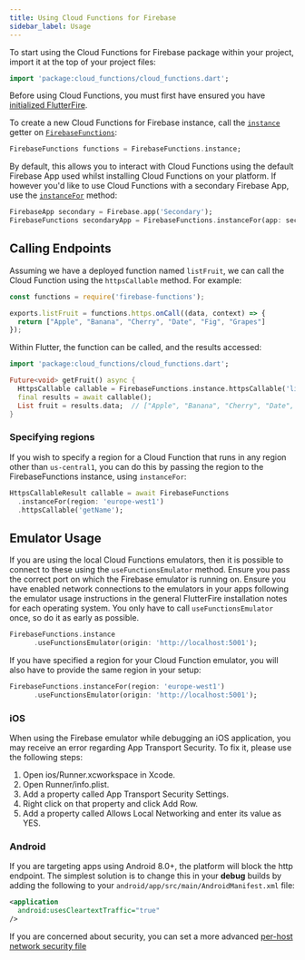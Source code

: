 ```yaml
---
title: Using Cloud Functions for Firebase
sidebar_label: Usage
---
```


To start using the Cloud Functions for Firebase package within your project, import it at the top of your project files:

```dart
import 'package:cloud_functions/cloud_functions.dart';
```

Before using Cloud Functions, you must first have ensured you have [initialized FlutterFire](overview#initializing-flutterfire).

To create a new Cloud Functions for Firebase instance, call the [`instance`](!cloud_functions.FirebaseFunctions.instance) getter on [`FirebaseFunctions`](!cloud_functions.FirebaseFunctions):

```dart
FirebaseFunctions functions = FirebaseFunctions.instance;
```

By default, this allows you to interact with Cloud Functions using the default Firebase App used whilst installing Cloud Functions on your
platform. If however you'd like to use Cloud Functions with a secondary Firebase App, use the [`instanceFor`](!cloud_functions.FirebaseFunctions.instanceFor) method:

```dart
FirebaseApp secondary = Firebase.app('Secondary');
FirebaseFunctions secondaryApp = FirebaseFunctions.instanceFor(app: secondary);
```

## Calling Endpoints

Assuming we have a deployed function named `listFruit`, we can call the Cloud Function using the `httpsCallable` method.
For example:

```javascript title="Deployed Function"
const functions = require('firebase-functions');

exports.listFruit = functions.https.onCall((data, context) => {
  return ["Apple", "Banana", "Cherry", "Date", "Fig", "Grapes"]
});
```

Within Flutter, the function can be called, and the results accessed:

```dart
import 'package:cloud_functions/cloud_functions.dart';

Future<void> getFruit() async {
  HttpsCallable callable = FirebaseFunctions.instance.httpsCallable('listFruit');
  final results = await callable();
  List fruit = results.data;  // ["Apple", "Banana", "Cherry", "Date", "Fig", "Grapes"]
}
```

### Specifying regions

If you wish to specify a region for a Cloud Function that runs in any region other than `us-central1`, you can do this
by passing the region to the FirebaseFunctions instance, using `instanceFor`:

```dart highlight={2}
HttpsCallableResult callable = await FirebaseFunctions
  .instanceFor(region: 'europe-west1')
  .httpsCallable('getName');
```

## Emulator Usage

If you are using the local Cloud Functions emulators, then it is possible to connect to these using the `useFunctionsEmulator` method.
Ensure you pass the correct port on which the Firebase emulator is running on.
Ensure you have enabled network connections to the emulators in your apps following the emulator usage instructions in the general FlutterFire installation notes for each operating system. You only have to call `useFunctionsEmulator` once, so do it as early as possible.

```dart
FirebaseFunctions.instance
      .useFunctionsEmulator(origin: 'http://localhost:5001');
```

If you have specified a region for your Cloud Function emulator, you will also have to provide the same region in your setup:

```dart
FirebaseFunctions.instanceFor(region: 'europe-west1')
      .useFunctionsEmulator(origin: 'http://localhost:5001');
```

### iOS

When using the Firebase emulator while debugging an iOS application, you may receive an error regarding App Transport Security. To fix it, please use the following steps:

1. Open ios/Runner.xcworkspace in Xcode.
2. Open Runner/info.plist.
3. Add a property called App Transport Security Settings.
4. Right click on that property and click Add Row.
5. Add a property called Allows Local Networking and enter its value as YES.

### Android

If you are targeting apps using Android 8.0+, the platform will block the http endpoint.  The simplest solution is to change
this in your **debug** builds by adding the following to your `android/app/src/main/AndroidManifest.xml` file:

```xml
<application
  android:usesCleartextTraffic="true"
/>
```


If you are concerned about security, you can set a more advanced [per-host network security file](https://developer.android.com/training/articles/security-config)
